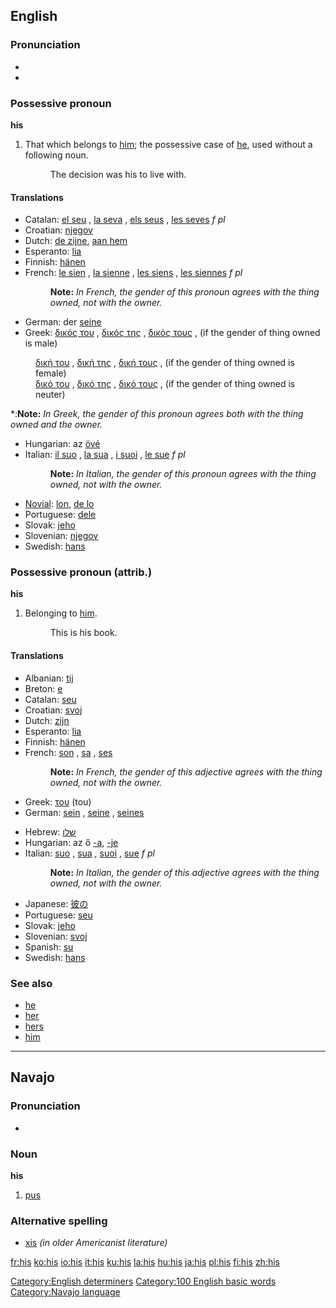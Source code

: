 ==English==

{{rank|that|was|he|10|his|with|is|it}}

===Pronunciation===
*{{SAMPA|/'/}}
*{{IPA|/hIs/}}

===Possessive pronoun===
'''his'''

#That which belongs to [[him]]; the possessive case of [[he]], used without a following noun.
#:The decision was his to live with.

====Translations====
{{top}}
*Catalan: [[el seu]] {{m}}, [[la seva]] {{f}}, [[els seus]] {{p}}, [[les seves]] ''f pl''
*Croatian: [[njegov]]
*Dutch: [[de zijne]], [[aan hem]]
*Esperanto: [[lia]]
*Finnish: [[hänen]]
*French: [[le sien]] {{m}}, [[la sienne]] {{f}}, [[les siens]] {{p}}, [[les siennes]] ''f pl''
*:'''Note:''' ''In French, the gender of this pronoun agrees with the thing owned, not with the owner.''
*German: der [[seine]]
*Greek: [[δικός του]] {{m}}, [[δικός της]] {{f}}, [[δικός τους]] {{p}}, (if the gender of thing owned is male)
:[[δική του]] {{m}}, [[δική της]] {{f}}, [[δική τους]] {{p}}, (if the gender of thing owned is female)
:[[δικό του]] {{m}}, [[δικό της]] {{f}}, [[δικό τους]] {{p}}, (if the gender of thing owned is neuter)
*:'''Note:''' ''In Greek, the gender of this pronoun agrees both with the thing owned and the owner.''
{{mid}}
*Hungarian: az [[övé]]
*Italian: [[il suo]] {{m}}, [[la sua]] {{f}}, [[i suoi]] {{p}}, [[le sue]] ''f pl''
*:'''Note:''' ''In Italian, the gender of this pronoun agrees with the thing owned, not with the owner.''
*[[Novial]]: [[lon]], [[de lo]]
*Portuguese: [[dele]]
*Slovak: [[jeho#Slovak|jeho]]
*Slovenian: [[njegov]]
*Swedish: [[hans]]
{{bottom}}

===Possessive pronoun (attrib.)===
'''his'''

#Belonging to [[him]].
#:This is his book.

====Translations====
{{top}}
*Albanian: [[tij]]
*Breton: [[e]]
*Catalan: [[seu]]
*Croatian: [[svoj]]
*Dutch: [[zijn]] {{m}}
*Esperanto: [[lia]]
*Finnish: [[hänen]]
*French: [[son]] {{m}}, [[sa]] {{f}}, [[ses]] {{p}}
*:'''Note:''' ''In French, the gender of this adjective agrees with the thing owned, not with the owner.''
*Greek: [[του]] (tou) {{m}}
*German: [[sein]] {{m}}, [[seine]] {{f}}, [[seines]] {{n}}
{{mid}}
*Hebrew: [[שלו]]
*Hungarian: az ő [[-a]], [[-je]]
*Italian: [[suo]] {{m}}, [[sua]] {{f}}, [[suoi]] {{p}}, [[sue]] ''f pl''
*:'''Note:''' ''In Italian, the gender of this adjective agrees with the thing owned, not with the owner.''
*Japanese: [[彼の]]
*Portuguese: [[seu]]
*Slovak: [[jeho#Slovak|jeho]]
*Slovenian: [[svoj]]
*Spanish: [[su]]
*Swedish: [[hans]]
{{bottom}}

===See also===
*[[he]]
*[[her]]
*[[hers]]
*[[him]]

[[Category:English determiners]]
[[Category:100 English basic words]]


----
==Navajo==
===Pronunciation===
*{{IPA|[xɪ̀s]}}

===Noun===
'''his'''

#[[pus]]

===Alternative spelling===
*[[xis]] ''(in older Americanist literature)''

[[Category:Navajo language]]

[[fr:his]]
[[ko:his]]
[[io:his]]
[[it:his]]
[[ku:his]]
[[la:his]]
[[hu:his]]
[[ja:his]]
[[pl:his]]
[[fi:his]]
[[zh:his]]